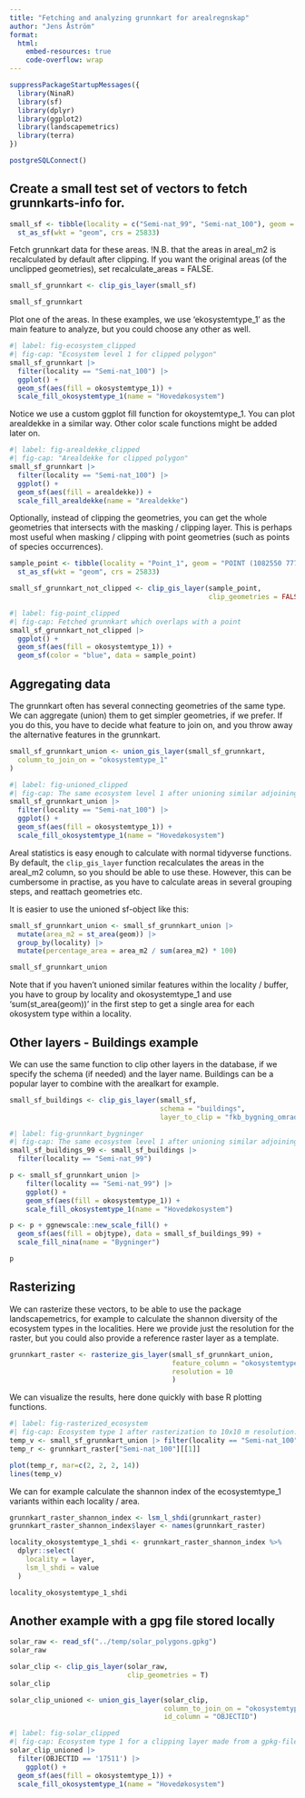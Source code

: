```yaml
---
title: "Fetching and analyzing grunnkart for arealregnskap"
author: "Jens Åström"
format:
  html:
    embed-resources: true
    code-overflow: wrap
---
```



```r
suppressPackageStartupMessages({
  library(NinaR)
  library(sf)
  library(dplyr)
  library(ggplot2)
  library(landscapemetrics)
  library(terra)
})
```
```r
postgreSQLConnect()
```

## Create a small test set of vectors to fetch grunnkarts-info for.

```r
small_sf <- tibble(locality = c("Semi-nat_99", "Semi-nat_100"), geom = c("POLYGON ((1082500 7775000, 1082500 7775500, 1083000 7775500, 1083000 7775000, 1082500 7775000))", "POLYGON ((1019000 7842500, 1019000 7843000, 1019500 7843000, 1019500 7842500, 1019000 7842500))")) |>
  st_as_sf(wkt = "geom", crs = 25833)
```

Fetch grunnkart data for these areas. !N.B. that the areas in areal_m2 is recalculated by default after clipping. If you want the original areas (of the unclipped geometries), set recalculate_areas = FALSE. 

```r
small_sf_grunnkart <- clip_gis_layer(small_sf)
```
```r
small_sf_grunnkart
```


Plot one of the areas. In these examples, we use 'ekosystemtype_1' as the main feature to analyze, but you could choose any other as well. 

```r
#| label: fig-ecosystem_clipped
#| fig-cap: "Ecosystem level 1 for clipped polygon"
small_sf_grunnkart |>
  filter(locality == "Semi-nat_100") |>  
  ggplot() +
  geom_sf(aes(fill = okosystemtype_1)) +
  scale_fill_okosystemtype_1(name = "Hovedøkosystem")

```

Notice we use a custom ggplot fill function for okoystemtype_1. You can plot arealdekke in a similar way. Other color scale functions might be added later on. 

```r
#| label: fig-arealdekke_clipped
#| fig-cap: "Arealdekke for clipped polygon"
small_sf_grunnkart |>
  filter(locality == "Semi-nat_100") |>  
  ggplot() +
  geom_sf(aes(fill = arealdekke)) +
  scale_fill_arealdekke(name = "Arealdekke")

```

Optionally, instead of clipping the geometries, you can get the whole geometries that intersects with the masking / clipping layer. This is perhaps most useful when masking / clipping with point geometries (such as points of species occurrences).

```r
sample_point <- tibble(locality = "Point_1", geom = "POINT (1082550 7775050)") |>
  st_as_sf(wkt = "geom", crs = 25833)

small_sf_grunnkart_not_clipped <- clip_gis_layer(sample_point,
                                                 clip_geometries = FALSE)
```

```r
#| label: fig-point_clipped
#| fig-cap: Fetched grunnkart which overlaps with a point
small_sf_grunnkart_not_clipped |>
  ggplot() +
  geom_sf(aes(fill = okosystemtype_1)) +
  geom_sf(color = "blue", data = sample_point)
```

## Aggregating data

The grunnkart often has several connecting geometries of the same type. We can aggregate (union) them to get simpler geometries, if we prefer. If you do this, you have to decide what feature to join on, and you throw away the alternative features in the grunnkart.

```r
small_sf_grunnkart_union <- union_gis_layer(small_sf_grunnkart,
  column_to_join_on = "okosystemtype_1"
)
```


```r
#| label: fig-unioned_clipped
#| fig-cap: The same ecosystem level 1 after unioning similar adjoining geometries.
small_sf_grunnkart_union |>
  filter(locality == "Semi-nat_100") |>
  ggplot() +
  geom_sf(aes(fill = okosystemtype_1)) +
  scale_fill_okosystemtype_1(name = "Hovedøkosystem")
```

Areal statistics is easy enough to calculate with normal tidyverse functions. By default, the `clip_gis_layer` function recalculates the areas in the areal_m2 column, so you should be able to use these. However, this can be  cumbersome in practise, as you have to calculate areas in several grouping steps, and reattach geometries etc.

It is easier to use the unioned sf-object like this:

```r
small_sf_grunnkart_union <- small_sf_grunnkart_union |>
  mutate(area_m2 = st_area(geom)) |>
  group_by(locality) |>
  mutate(percentage_area = area_m2 / sum(area_m2) * 100)
```

```r
small_sf_grunnkart_union
```

Note that if you haven't unioned similar features within the locality / buffer, you have to group by locality and okosystemtype_1 and use 'sum(st_area(geom))' in the first step to get a single area for each okosystem type within a locality. 

## Other layers - Buildings example

We can use the same function to clip other layers in the database, if we specify the schema (if needed) and the layer name. Buildings can be a popular layer to combine with the arealkart for example. 

```r
small_sf_buildings <- clip_gis_layer(small_sf,
                                     schema = "buildings",
                                     layer_to_clip = "fkb_bygning_omrade")
```

```r
#| label: fig-grunnkart_bygninger
#| fig-cap: The same ecosystem level 1 after unioning similar adjoining geometries.
small_sf_buildings_99 <- small_sf_buildings |> 
  filter(locality == "Semi-nat_99")

p <- small_sf_grunnkart_union |>
    filter(locality == "Semi-nat_99") |>
    ggplot() +
    geom_sf(aes(fill = okosystemtype_1)) +
    scale_fill_okosystemtype_1(name = "Hovedøkosystem")

p <- p + ggnewscale::new_scale_fill() +
  geom_sf(aes(fill = objtype), data = small_sf_buildings_99) +
  scale_fill_nina(name = "Bygninger")

p
```
 


## Rasterizing

We can rasterize these vectors, to be able to use the package landscapemetrics, for example to calculate the shannon diversity of the ecosystem types in the localities. Here we provide just the resolution for the raster, but you could also provide a reference raster layer as a template.

```r
grunnkart_raster <- rasterize_gis_layer(small_sf_grunnkart_union,
                                        feature_column = "okosystemtype_1",
                                        resolution = 10
                                        )
```
We can visualize the results, here done quickly with base R plotting functions.

```r
#| label: fig-rasterized_ecosystem
#| fig-cap: Ecosystem type 1 after rasterization to 10x10 m resolution.
temp_v <- small_sf_grunnkart_union |> filter(locality == "Semi-nat_100") |> vect()
temp_r <- grunnkart_raster["Semi-nat_100"][[1]]

plot(temp_r, mar=c(2, 2, 2, 14))
lines(temp_v)
```


We can for example calculate the shannon index of the ecosystemtype_1 variants within each locality / area.

```r
grunnkart_raster_shannon_index <- lsm_l_shdi(grunnkart_raster)
grunnkart_raster_shannon_index$layer <- names(grunnkart_raster)

locality_okosystemtype_1_shdi <- grunnkart_raster_shannon_index %>%
  dplyr::select(
    locality = layer,
    lsm_l_shdi = value
  )

locality_okosystemtype_1_shdi
```

## Another example with a gpg file stored locally

```r
solar_raw <- read_sf("../temp/solar_polygons.gpkg")
solar_raw
```

```r
solar_clip <- clip_gis_layer(solar_raw,
                             clip_geometries = T)
solar_clip
```
```r
solar_clip_unioned <- union_gis_layer(solar_clip,
                                      column_to_join_on = "okosystemtype_1",
                                      id_column = "OBJECTID")
```

```r
#| label: fig-solar_clipped
#| fig-cap: Ecosystem type 1 for a clipping layer made from a gpkg-file.
solar_clip_unioned |> 
  filter(OBJECTID == '17511') |> 
    ggplot() +
  geom_sf(aes(fill = okosystemtype_1)) +
  scale_fill_okosystemtype_1(name = "Hovedøkosystem")
```

